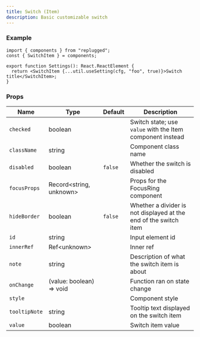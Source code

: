 ```yaml
---
title: Switch (Item)
description: Basic customizable switch
---
```



<RequiredNotice />

### Example

```tsx
import { components } from "replugged";
const { SwitchItem } = components;

export function Settings(): React.ReactElement {
  return <SwitchItem {...util.useSetting(cfg, "foo", true)}>Switch title</SwitchItem>;
}
```

### Props

| Name          | Type                                  | Default | Description                                                      |
| ------------- | ------------------------------------- | ------- | ---------------------------------------------------------------- |
| `checked`     | <Required /> boolean                  |         | Switch state; use `value` with the Item component instead        |
| `className`   | string                                |         | Component class name                                             |
| `disabled`    | boolean                               | `false` | Whether the switch is disabled                                   |
| `focusProps`  | Record<string, unknown>               |         | Props for the FocusRing component                                |
| `hideBorder`  | boolean                               | `false` | Whether a divider is not displayed at the end of the switch item |
| `id`          | string                                |         | Input element id                                                 |
| `innerRef`    | Ref<unknown\>                         |         | Inner ref                                                        |
| `note`        | string                                |         | Description of what the switch item is about                     |
| `onChange`    | <Required /> (value: boolean) => void |         | Function ran on state change                                     |
| `style`       | <CSSProperties />                     |         | Component style                                                  |
| `tooltipNote` | string                                |         | Tooltip text displayed on the switch item                        |
| `value`       | <Required /> boolean                  |         | Switch item value                                                |
